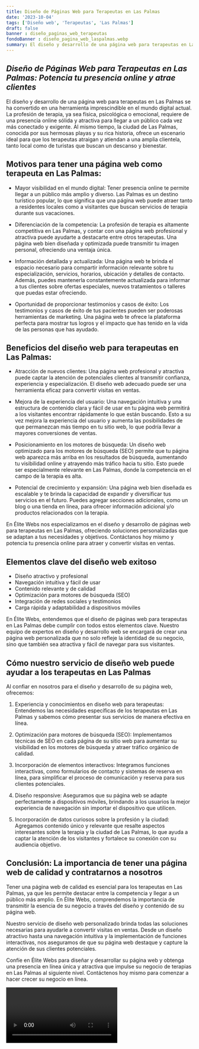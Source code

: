 ```yaml
---
title: Diseño de Páginas Web para Terapeutas en Las Palmas
date: '2023-10-04'
tags: ['Diseño web', 'Terapeutas', 'Las Palmas']
draft: false
banner : diseño_paginas_web_terapeutas
fondoBanner : diseño_pagina_web_laspalmas.webp
summary: El diseño y desarrollo de una página web para terapeutas en Las Palmas se ha convertido en una herramienta imprescindible en el mundo digital actual. La profesión de terapia, ya sea física, psicológica o emocional, requiere de una presencia online sólida y atractiva para llegar a un público cada vez más conectado y exigente. Al mismo tiempo, la ciudad de Las Palmas, conocida por sus hermosas playas y su rica historia, ofrece un escenario ideal para que los terapeutas atraigan y atiendan a una amplia clientela, tanto local como de turistas que buscan un descanso y bienestar.
---
```


## *Diseño de Páginas Web para Terapeutas en Las Palmas: Potencia tu presencia online y atrae clientes*

El diseño y desarrollo de una página web para terapeutas en Las Palmas se ha convertido en una herramienta imprescindible en el mundo digital actual. La profesión de terapia, ya sea física, psicológica o emocional, requiere de una presencia online sólida y atractiva para llegar a un público cada vez más conectado y exigente. Al mismo tiempo, la ciudad de Las Palmas, conocida por sus hermosas playas y su rica historia, ofrece un escenario ideal para que los terapeutas atraigan y atiendan a una amplia clientela, tanto local como de turistas que buscan un descanso y bienestar.

## **Motivos para tener una página web como terapeuta en Las Palmas:**

- Mayor visibilidad en el mundo digital: Tener presencia online te permite llegar a un público más amplio y diverso. Las Palmas es un destino turístico popular, lo que significa que una página web puede atraer tanto a residentes locales como a visitantes que buscan servicios de terapia durante sus vacaciones.

- Diferenciación de la competencia: La profesión de terapia es altamente competitiva en Las Palmas, y contar con una página web profesional y atractiva puede ayudarte a destacarte entre otros terapeutas. Una página web bien diseñada y optimizada puede transmitir tu imagen personal, ofreciendo una ventaja única.

- Información detallada y actualizada: Una página web te brinda el espacio necesario para compartir información relevante sobre tu especialización, servicios, horarios, ubicación y detalles de contacto. Además, puedes mantenerla constantemente actualizada para informar a tus clientes sobre ofertas especiales, nuevos tratamientos o talleres que puedas estar ofreciendo.

- Oportunidad de proporcionar testimonios y casos de éxito: Los testimonios y casos de éxito de tus pacientes pueden ser poderosas herramientas de marketing. Una página web te ofrece la plataforma perfecta para mostrar tus logros y el impacto que has tenido en la vida de las personas que has ayudado.

## **Beneficios del diseño web para terapeutas en Las Palmas:**

- Atracción de nuevos clientes: Una página web profesional y atractiva puede captar la atención de potenciales clientes al transmitir confianza, experiencia y especialización. El diseño web adecuado puede ser una herramienta eficaz para convertir visitas en ventas.

- Mejora de la experiencia del usuario: Una navegación intuitiva y una estructura de contenido clara y fácil de usar en tu página web permitirá a los visitantes encontrar rápidamente lo que están buscando. Esto a su vez mejora la experiencia del usuario y aumenta las posibilidades de que permanezcan más tiempo en tu sitio web, lo que podría llevar a mayores conversiones de ventas.

- Posicionamiento en los motores de búsqueda: Un diseño web optimizado para los motores de búsqueda (SEO) permite que tu página web aparezca más arriba en los resultados de búsqueda, aumentando tu visibilidad online y atrayendo más tráfico hacia tu sitio. Esto puede ser especialmente relevante en Las Palmas, donde la competencia en el campo de la terapia es alta.

- Potencial de crecimiento y expansión: Una página web bien diseñada es escalable y te brinda la capacidad de expandir y diversificar tus servicios en el futuro. Puedes agregar secciones adicionales, como un blog o una tienda en línea, para ofrecer información adicional y/o productos relacionados con la terapia.

En Élite Webs nos especializamos en el diseño y desarrollo de páginas web para terapeutas en Las Palmas, ofreciendo soluciones personalizadas que se adaptan a tus necesidades y objetivos. Contáctanos hoy mismo y potencia tu presencia online para atraer y convertir visitas en ventas.

<GifSeo />

<Cta />

## Elementos clave del diseño web exitoso

- Diseño atractivo y profesional
- Navegación intuitiva y fácil de usar
- Contenido relevante y de calidad
- Optimización para motores de búsqueda (SEO)
- Integración de redes sociales y testimonios
- Carga rápida y adaptabilidad a dispositivos móviles

En Élite Webs, entendemos que el diseño de páginas web para terapeutas en Las Palmas debe cumplir con todos estos elementos clave. Nuestro equipo de expertos en diseño y desarrollo web se encargará de crear una página web personalizada que no solo refleje la identidad de su negocio, sino que también sea atractiva y fácil de navegar para sus visitantes.

## Cómo nuestro servicio de diseño web puede ayudar a los terapeutas en Las Palmas

Al confiar en nosotros para el diseño y desarrollo de su página web, ofrecemos:

1. Experiencia y conocimientos en diseño web para terapeutas: Entendemos las necesidades específicas de los terapeutas en Las Palmas y sabemos cómo presentar sus servicios de manera efectiva en línea.

2. Optimización para motores de búsqueda (SEO): Implementamos técnicas de SEO en cada página de su sitio web para aumentar su visibilidad en los motores de búsqueda y atraer tráfico orgánico de calidad.

3. Incorporación de elementos interactivos: Integramos funciones interactivas, como formularios de contacto y sistemas de reserva en línea, para simplificar el proceso de comunicación y reserva para sus clientes potenciales.

4. Diseño responsive: Aseguramos que su página web se adapte perfectamente a dispositivos móviles, brindando a los usuarios la mejor experiencia de navegación sin importar el dispositivo que utilicen.

5. Incorporación de datos curiosos sobre la profesión y la ciudad: Agregamos contenido único y relevante que resalte aspectos interesantes sobre la terapia y la ciudad de Las Palmas, lo que ayuda a captar la atención de los visitantes y fortalece su conexión con su audiencia objetivo.

## Conclusión: La importancia de tener una página web de calidad y contratarnos a nosotros

Tener una página web de calidad es esencial para los terapeutas en Las Palmas, ya que les permite destacar entre la competencia y llegar a un público más amplio. En Élite Webs, comprendemos la importancia de transmitir la esencia de su negocio a través del diseño y contenido de su página web.

Nuestro servicio de diseño web personalizado brinda todas las soluciones necesarias para ayudarle a convertir visitas en ventas. Desde un diseño atractivo hasta una navegación intuitiva y la implementación de funciones interactivas, nos aseguramos de que su página web destaque y capture la atención de sus clientes potenciales.

Confíe en Élite Webs para diseñar y desarrollar su página web y obtenga una presencia en línea única y atractiva que impulse su negocio de terapias en Las Palmas al siguiente nivel. Contáctenos hoy mismo para comenzar a hacer crecer su negocio en línea.

<Video />

<CtaBot job='Terapeutas' city='Las Palmas'/>

<Gmaps query='Las Palmas+españa+maps' />